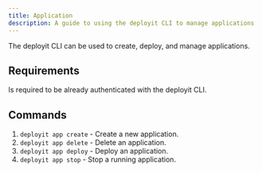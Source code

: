 ---
title: Application
description: A guide to using the deployit CLI to manage applications
---


The deployit CLI can be used to create, deploy, and manage applications.

## Requirements

Is required to be already authenticated with the deployit CLI.


## Commands

1. `deployit app create` - Create a new application.
2. `deployit app delete` - Delete an application.
3. `deployit app deploy` - Deploy an application.
4. `deployit app stop` - Stop a running application.

